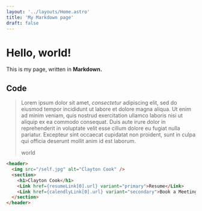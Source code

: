 ```yaml
---
layout: '../layouts/Home.astro'
title: 'My Markdown page'
draft: false
---
```


# Hello, world!

This is my page, written in **Markdown.**

## Code

> Lorem ipsum dolor sit amet, _consectetur_ adipiscing elit, sed do eiusmod tempor incididunt ut labore et dolore magna aliqua. Ut enim ad minim veniam, quis nostrud exercitation ullamco laboris nisi ut aliquip ex ea commodo consequat. Duis aute irure dolor in reprehenderit in voluptate velit esse cillum dolore eu fugiat nulla pariatur. Excepteur sint occaecat cupidatat non proident, sunt in culpa qui officia deserunt mollit anim id est laborum.
>
> world

```html
<header>
  <img src="/self.jpg" alt="Clayton Cook" />
  <section>
    <h1>Clayton Cook</h1>
    <Link href={resumeLink[0].url} variant="primary">Resume</Link>
    <Link href={calendlyLink[0].url} variant="secondary">Book a Meeting</Link>
  </section>
</header>
```
